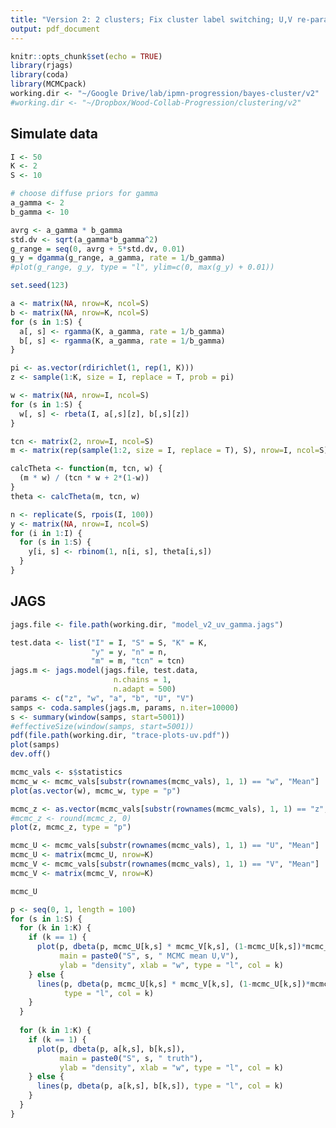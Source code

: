 ```yaml
---
title: "Version 2: 2 clusters; Fix cluster label switching; U,V re-parameterization"
output: pdf_document
---
```


```r
knitr::opts_chunk$set(echo = TRUE)
library(rjags)
library(coda)
library(MCMCpack)
working.dir <- "~/Google Drive/lab/ipmn-progression/bayes-cluster/v2"
#working.dir <- "~/Dropbox/Wood-Collab-Progression/clustering/v2"
```

## Simulate data

```r
I <- 50
K <- 2
S <- 10

# choose diffuse priors for gamma
a_gamma <- 2
b_gamma <- 10

avrg <- a_gamma * b_gamma
std.dv <- sqrt(a_gamma*b_gamma^2)
g_range = seq(0, avrg + 5*std.dv, 0.01)
g_y = dgamma(g_range, a_gamma, rate = 1/b_gamma)
#plot(g_range, g_y, type = "l", ylim=c(0, max(g_y) + 0.01))

set.seed(123)

a <- matrix(NA, nrow=K, ncol=S)
b <- matrix(NA, nrow=K, ncol=S)
for (s in 1:S) {
  a[, s] <- rgamma(K, a_gamma, rate = 1/b_gamma)
  b[, s] <- rgamma(K, a_gamma, rate = 1/b_gamma)
}

pi <- as.vector(rdirichlet(1, rep(1, K)))
z <- sample(1:K, size = I, replace = T, prob = pi)

w <- matrix(NA, nrow=I, ncol=S)
for (s in 1:S) {
  w[, s] <- rbeta(I, a[,s][z], b[,s][z])
}

tcn <- matrix(2, nrow=I, ncol=S)
m <- matrix(rep(sample(1:2, size = I, replace = T), S), nrow=I, ncol=S)

calcTheta <- function(m, tcn, w) {
  (m * w) / (tcn * w + 2*(1-w))
}
theta <- calcTheta(m, tcn, w)

n <- replicate(S, rpois(I, 100))
y <- matrix(NA, nrow=I, ncol=S)
for (i in 1:I) {
  for (s in 1:S) {
    y[i, s] <- rbinom(1, n[i, s], theta[i,s])
  }
}
```

## JAGS

```r
jags.file <- file.path(working.dir, "model_v2_uv_gamma.jags")

test.data <- list("I" = I, "S" = S, "K" = K, 
                  "y" = y, "n" = n,
                  "m" = m, "tcn" = tcn)
jags.m <- jags.model(jags.file, test.data,
                       n.chains = 1,
                       n.adapt = 500)
params <- c("z", "w", "a", "b", "U", "V")
samps <- coda.samples(jags.m, params, n.iter=10000)
s <- summary(window(samps, start=5001))
#effectiveSize(window(samps, start=5001))
pdf(file.path(working.dir, "trace-plots-uv.pdf"))
plot(samps)
dev.off()
```

```r
mcmc_vals <- s$statistics
mcmc_w <- mcmc_vals[substr(rownames(mcmc_vals), 1, 1) == "w", "Mean"]
plot(as.vector(w), mcmc_w, type = "p")

mcmc_z <- as.vector(mcmc_vals[substr(rownames(mcmc_vals), 1, 1) == "z", "Mean"])
#mcmc_z <- round(mcmc_z, 0)
plot(z, mcmc_z, type = "p")

mcmc_U <- mcmc_vals[substr(rownames(mcmc_vals), 1, 1) == "U", "Mean"]
mcmc_U <- matrix(mcmc_U, nrow=K)
mcmc_V <- mcmc_vals[substr(rownames(mcmc_vals), 1, 1) == "V", "Mean"]
mcmc_V <- matrix(mcmc_V, nrow=K)

mcmc_U

p <- seq(0, 1, length = 100)
for (s in 1:S) {
  for (k in 1:K) {
    if (k == 1) {
      plot(p, dbeta(p, mcmc_U[k,s] * mcmc_V[k,s], (1-mcmc_U[k,s])*mcmc_V[k,s]), 
           main = paste0("S", s, " MCMC mean U,V"), 
           ylab = "density", xlab = "w", type = "l", col = k)
    } else {
      lines(p, dbeta(p, mcmc_U[k,s] * mcmc_V[k,s], (1-mcmc_U[k,s])*mcmc_V[k,s]), 
            type = "l", col = k)
    }
  }
  
  for (k in 1:K) {
    if (k == 1) {
      plot(p, dbeta(p, a[k,s], b[k,s]), 
           main = paste0("S", s, " truth"), 
           ylab = "density", xlab = "w", type = "l", col = k)
    } else {
      lines(p, dbeta(p, a[k,s], b[k,s]), type = "l", col = k)
    }
  }
}

```
